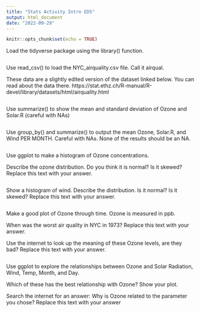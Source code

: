 ```yaml
---
title: "Stats Activity Intro EDS"
output: html_document
date: "2022-09-29"
---
```


```r
knitr::opts_chunk$set(echo = TRUE)
```

Load the tidyverse package using the library() function.

```r

```

Use read_csv() to load the NYC_airquality.csv file. Call it airqual.

These data are a slightly edited version of the dataset linked below. You can read about the data there. 
https://stat.ethz.ch/R-manual/R-devel/library/datasets/html/airquality.html

```r

```

Use summarize() to show the mean and standard deviation of Ozone and Solar.R (careful with NAs)

```r

```

Use group_by() and summarize() to output the mean Ozone, Solar.R, and Wind PER MONTH. Careful with NAs. None of the results should be an NA.

```r

```

Use ggplot to make a histogram of Ozone concentrations.

Describe the ozone distribution. Do you think it is normal? Is it skewed?
Replace this text with your answer.

```r

```

Show a histogram of wind. Describe the distribution. Is it normal? Is it skewed?
Replace this text with your answer.

```r

```

Make a good plot of Ozone through time. Ozone is measured in ppb.

When was the worst air quality in NYC in 1973? 
Replace this text with your answer.

Use the internet to look up the meaning of these Ozone levels, are they bad? 
Replace this text with your answer.

```r

```

Use ggplot to explore the relationships between Ozone and Solar Radiation, Wind, Temp, Month, and Day.

Which of these has the best relationship with Ozone? Show your plot. 

Search the internet for an answer: Why is Ozone related to the parameter you chose?
Replace this text with your answer

```r

```

